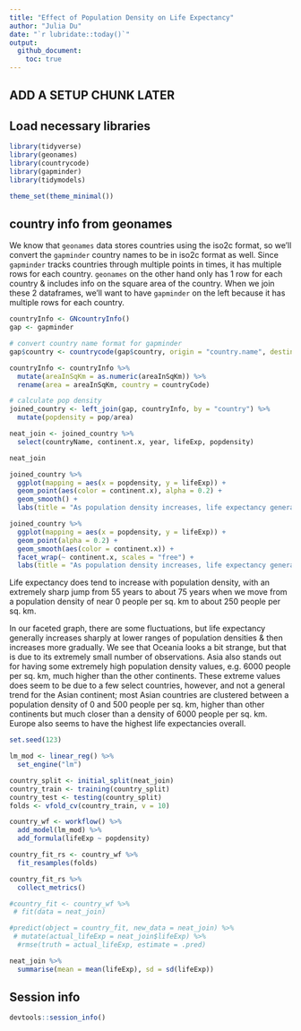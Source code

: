 ```yaml
---
title: "Effect of Population Density on Life Expectancy"
author: "Julia Du"
date: "`r lubridate::today()`"
output: 
  github_document:
    toc: true
---
```


## ADD A SETUP CHUNK LATER

## Load necessary libraries

```r
library(tidyverse)
library(geonames)
library(countrycode)
library(gapminder)
library(tidymodels)

theme_set(theme_minimal())
```

## country info from geonames
We know that `geonames` data stores countries using the iso2c format, so we'll convert the `gapminder` country names to be in iso2c format as well.
Since `gapminder` tracks countries through multiple points in times, it has multiple rows for each country. `geonames` on the other hand only has 1 row for each country & includes info on the square area of the country.
When we join these 2 dataframes, we'll want to have `gapminder` on the left because it has multiple rows for each country.

```r
countryInfo <- GNcountryInfo()
gap <- gapminder

# convert country name format for gapminder
gap$country <- countrycode(gap$country, origin = "country.name", destination = "iso2c")

countryInfo <- countryInfo %>%
  mutate(areaInSqKm = as.numeric(areaInSqKm)) %>%
  rename(area = areaInSqKm, country = countryCode)

# calculate pop density
joined_country <- left_join(gap, countryInfo, by = "country") %>%
  mutate(popdensity = pop/area) 

neat_join <- joined_country %>%
  select(countryName, continent.x, year, lifeExp, popdensity)

neat_join
```


```r
joined_country %>%
  ggplot(mapping = aes(x = popdensity, y = lifeExp)) +
  geom_point(aes(color = continent.x), alpha = 0.2) +
  geom_smooth() + 
  labs(title = "As population density increases, life expectancy generally increases", x = "Population density \n(people per square km)", y = "Average life expectancy", color = "Continent")

joined_country %>%
  ggplot(mapping = aes(x = popdensity, y = lifeExp)) +
  geom_point(alpha = 0.2) +
  geom_smooth(aes(color = continent.x)) +
  facet_wrap(~ continent.x, scales = "free") +
  labs(title = "As population density increases, life expectancy generally increases", x = "Population density \n(people per square km)", y = "Average life expectancy", color = "Continent")
```
Life expectancy does tend to increase with population density, with an extremely sharp jump from 55 years to about 75 years when we move from a population density of near 0 people per sq. km to about 250 people per sq. km. 

In our faceted graph, there are some fluctuations, but life expectancy generally increases sharply at lower ranges of population densities & then increases more gradually. We see that Oceania looks a bit strange, but that is due to its extremely small number of observations. Asia also stands out for having some extremely high population density values, e.g. 6000 people per sq. km, much higher than the other continents. These extreme values does seem to be due to a few select countries, however, and not a general trend for the Asian continent; most Asian countries are clustered between a population density of 0 and 500 people per sq. km, higher than other continents but much closer than a density of 6000 people per sq. km. Europe also seems to have the highest life expectancies overall.

```r
set.seed(123)

lm_mod <- linear_reg() %>% 
  set_engine("lm")

country_split <- initial_split(neat_join)
country_train <- training(country_split)
country_test <- testing(country_split)
folds <- vfold_cv(country_train, v = 10)

country_wf <- workflow() %>%
  add_model(lm_mod) %>%
  add_formula(lifeExp ~ popdensity) 

country_fit_rs <- country_wf %>%
  fit_resamples(folds)

country_fit_rs %>%
  collect_metrics()

#country_fit <- country_wf %>%
 # fit(data = neat_join)

#predict(object = country_fit, new_data = neat_join) %>%
 # mutate(actual_lifeExp = neat_join$lifeExp) %>%
  #rmse(truth = actual_lifeExp, estimate = .pred)

neat_join %>%
  summarise(mean = mean(lifeExp), sd = sd(lifeExp))
```

## Session info

```r
devtools::session_info()
```
